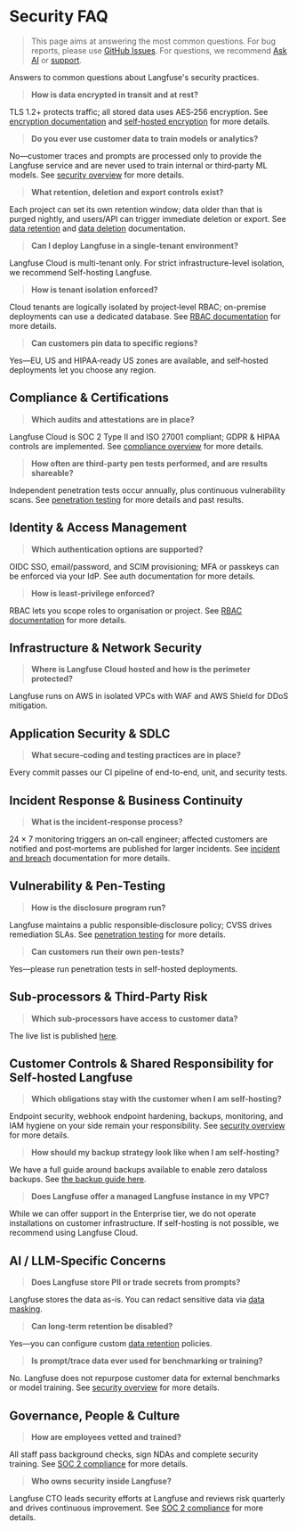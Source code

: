 # Security FAQ

> This page aims at answering the most common questions. For bug reports, please use [GitHub Issues](https://github.com/langfuse/langfuse/issues). For questions, we recommend [Ask AI](/docs/ask-ai) or [support](/support).

Answers to common questions about Langfuse's security practices.

> **How is data encrypted in transit and at rest?**

TLS 1.2+ protects traffic; all stored data uses AES‑256 encryption. See [encryption documentation](/security/encryption) and [self-hosted encryption](/self-hosting/configuration/encryption) for more details.

> **Do you ever use customer data to train models or analytics?**

No—customer traces and prompts are processed only to provide the Langfuse service and are never used to train internal or third‑party ML models. See [security overview](/docs/security/overview) for more details.

> **What retention, deletion and export controls exist?**

Each project can set its own retention window; data older than that is purged nightly, and users/API can trigger immediate deletion or export. See [data retention](/docs/data-retention) and [data deletion](/docs/data-deletion) documentation.

> **Can I deploy Langfuse in a single-tenant environment?**

Langfuse Cloud is multi-tenant only. For strict infrastructure-level isolation, we recommend Self-hosting Langfuse.

> **How is tenant isolation enforced?**

Cloud tenants are logically isolated by project‑level RBAC; on-premise deployments can use a dedicated database. See [RBAC documentation](/docs/rbac) for more details.

> **Can customers pin data to specific regions?**

Yes—EU, US and HIPAA‑ready US zones are available, and self‑hosted deployments let you choose any region.

## Compliance & Certifications

> **Which audits and attestations are in place?**

Langfuse Cloud is SOC 2 Type II and ISO 27001 compliant; GDPR & HIPAA controls are implemented. See [compliance overview](/security/soc2) for more details.

> **How often are third‑party pen tests performed, and are results shareable?**

Independent penetration tests occur annually, plus continuous vulnerability scans. See [penetration testing](/security/penetration-testing) for more details and past results.

## Identity & Access Management

> **Which authentication options are supported?**

OIDC SSO, email/password, and SCIM provisioning; MFA or passkeys can be enforced via your IdP. See auth documentation for more details.

> **How is least‑privilege enforced?**

RBAC lets you scope roles to organisation or project. See [RBAC documentation](/docs/rbac) for more details.

## Infrastructure & Network Security

> **Where is Langfuse Cloud hosted and how is the perimeter protected?**

Langfuse runs on AWS in isolated VPCs with WAF and AWS Shield for DDoS mitigation.

## Application Security & SDLC

> **What secure‑coding and testing practices are in place?**

Every commit passes our CI pipeline of end-to-end, unit, and security tests.

## Incident Response & Business Continuity

> **What is the incident‑response process?**

24 × 7 monitoring triggers an on‑call engineer; affected customers are notified and post‑mortems are published for larger incidents. See [incident and breach](/security/incident-and-breach) documentation for more details.

## Vulnerability & Pen‑Testing

> **How is the disclosure program run?**

Langfuse maintains a public responsible‑disclosure policy; CVSS drives remediation SLAs. See [penetration testing](/security/penetration-testing) for more details.

> **Can customers run their own pen‑tests?**

Yes—please run penetration tests in self-hosted deployments.

## Sub‑processors & Third‑Party Risk

> **Which sub‑processors have access to customer data?**

The live list is published [here](/security/subprocessors).

## Customer Controls & Shared Responsibility for Self-hosted Langfuse

> **Which obligations stay with the customer when I am self-hosting?**

Endpoint security, webhook endpoint hardening, backups, monitoring, and IAM hygiene on your side remain your responsibility. See [security overview](/docs/security/overview) for more details.

> **How should my backup strategy look like when I am self-hosting?**

We have a full guide around backups available to enable zero dataloss backups. See [the backup guide here](/self-hosting/configuration/backups).

> **Does Langfuse offer a managed Langfuse instance in my VPC?**

While we can offer support in the Enterprise tier, we do not operate installations on customer infrastructure. If self-hosting is not possible, we recommend using Langfuse Cloud.

## AI / LLM‑Specific Concerns

> **Does Langfuse store PII or trade secrets from prompts?**

Langfuse stores the data as-is. You can redact sensitive data via [data masking](/docs/observability/features/masking).

> **Can long‑term retention be disabled?**

Yes—you can configure custom [data retention](/docs/data-retention) policies.

> **Is prompt/trace data ever used for benchmarking or training?**

No. Langfuse does not repurpose customer data for external benchmarks or model training. See [security overview](/docs/security/overview) for more details.

## Governance, People & Culture

> **How are employees vetted and trained?**

All staff pass background checks, sign NDAs and complete security training. See [SOC 2 compliance](/security/soc2) for more details.

> **Who owns security inside Langfuse?**

Langfuse CTO leads security efforts at Langfuse and reviews risk quarterly and drives continuous improvement. See [SOC 2 compliance](/security/soc2) for more details.
